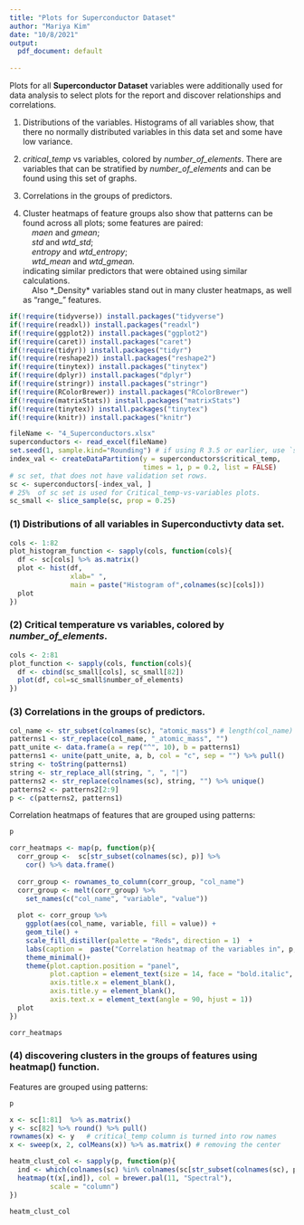 ```yaml
---
title: "Plots for Superconductor Dataset"
author: "Mariya Kim"
date: "10/8/2021"
output:
  pdf_document: default
  
---
```

 
Plots for all **Superconductor Dataset** variables were additionally used for data analysis
to select plots for the report and discover relationships and correlations.   

(1) Distributions of the variables.  Histograms of all variables show, that there 
no normally distributed variables in this data set and some have low variance.  

(2) *critical_temp* vs variables, colored by *number_of_elements*. There are variables 
that can be stratified by *number_of_elements* and can be found using this set of graphs.  

(3) Correlations in the groups of predictors.  

(4) Cluster heatmaps of feature groups also show that patterns can be found across
all plots; some features are paired:  
  &nbsp;&nbsp;&nbsp;   *maen* and *gmean*;  
&nbsp;&nbsp;&nbsp;   *std* and *wtd_std*;  
&nbsp;&nbsp;&nbsp;   *entropy* and *wtd_entropy*;  
&nbsp;&nbsp;&nbsp;   *wtd_mean* and *wtd_gmean.*  
  indicating similar predictors that were obtained using similar calculations.  
&nbsp;&nbsp;&nbsp;  Also *_Density* variables stand out in many cluster heatmaps,
as well as "range_" features.

```r
if(!require(tidyverse)) install.packages("tidyverse")
if(!require(readxl)) install.packages("readxl")
if(!require(ggplot2)) install.packages("ggplot2")
if(!require(caret)) install.packages("caret")
if(!require(tidyr)) install.packages("tidyr")
if(!require(reshape2)) install.packages("reshape2")
if(!require(tinytex)) install.packages("tinytex")
if(!require(dplyr)) install.packages("dplyr")
if(!require(stringr)) install.packages("stringr")
if(!require(RColorBrewer)) install.packages("RColorBrewer")
if(!require(matrixStats)) install.packages("matrixStats")
if(!require(tinytex)) install.packages("tinytex")
if(!require(knitr)) install.packages("knitr")

```



```r
fileName <- "4_Superconductors.xlsx"
superconductors <- read_excel(fileName)
set.seed(1, sample.kind="Rounding") # if using R 3.5 or earlier, use `set.seed(1)`
index_val <- createDataPartition(y = superconductors$critical_temp,
                                 times = 1, p = 0.2, list = FALSE)
# sc set, that does not have validation set rows.
sc <- superconductors[-index_val, ] 
# 25%  of sc set is used for Critical_temp-vs-variables plots.
sc_small <- slice_sample(sc, prop = 0.25)
```

\pagebreak

### (1) Distributions of all variables in **Superconductivty** data set.
```r
cols <- 1:82
plot_histogram_function <- sapply(cols, function(cols){
  df <- sc[cols] %>% as.matrix()
  plot <- hist(df, 
               xlab=" ",
               main = paste("Histogram of",colnames(sc)[cols]))
  plot
})
```

\pagebreak

### (2) Critical temperature vs variables, colored by *number_of_elements*.
```r
cols <- 2:81
plot_function <- sapply(cols, function(cols){
  df <- cbind(sc_small[cols], sc_small[82])
  plot(df, col=sc_small$number_of_elements)
})
```

\pagebreak

### (3) Correlations in the groups of predictors.
```r
col_name <- str_subset(colnames(sc), "atomic_mass") # length(col_name)
patterns1 <- str_replace(col_name, "_atomic_mass", "")
patt_unite <- data.frame(a = rep("^", 10), b = patterns1) 
patterns1 <- unite(patt_unite, a, b, col = "c", sep = "") %>% pull()
string <- toString(patterns1)
string <- str_replace_all(string, ", ", "|")
patterns2 <- str_replace(colnames(sc), string, "") %>% unique() 
patterns2 <- patterns2[2:9] 
p <- c(patterns2, patterns1) 
```

Correlation heatmaps of features that are grouped using patterns:
```r
p
```


```r
corr_heatmaps <- map(p, function(p){
  corr_group <-  sc[str_subset(colnames(sc), p)] %>%
    cor() %>% data.frame()
  
  corr_group <- rownames_to_column(corr_group, "col_name") 
  corr_group <- melt(corr_group) %>% 
    set_names(c("col_name", "variable", "value"))
  
  plot <- corr_group %>%
    ggplot(aes(col_name, variable, fill = value)) +
    geom_tile() +
    scale_fill_distiller(palette = "Reds", direction = 1)  +
    labs(caption =  paste("Correlation heatmap of the variables in", p, "group.")) +
    theme_minimal()+
    theme(plot.caption.position = "panel", 
          plot.caption = element_text(size = 14, face = "bold.italic", hjust = 0.65),
          axis.title.x = element_blank(), 
          axis.title.y = element_blank(),
          axis.text.x = element_text(angle = 90, hjust = 1))
  plot
})

corr_heatmaps
```
   
   \pagebreak
   
### (4) discovering clusters in the groups of features using heatmap() function.  
Features are grouped using patterns:
```r
p
```

```r
x <- sc[1:81]  %>% as.matrix()
y <- sc[82] %>% round() %>% pull()
rownames(x) <- y   # critical_temp column is turned into row names
x <- sweep(x, 2, colMeans(x)) %>% as.matrix() # removing the center

heatm_clust_col <- sapply(p, function(p){
  ind <- which(colnames(sc) %in% colnames(sc[str_subset(colnames(sc), p)]))
  heatmap(t(x[,ind]), col = brewer.pal(11, "Spectral"), 
          scale = "column") 
})

heatm_clust_col
```
   
